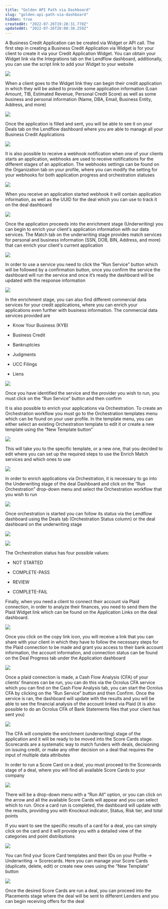 ```yaml
---
title: "Golden API Path via Dashboard"
slug: "golden-api-path-via-dashboard"
hidden: true
createdAt: "2022-07-26T19:28:31.770Z"
updatedAt: "2022-07-26T20:00:38.259Z"
---
```

A Business Credit Application can be created via Widget or API call. The first step in creating a Business Credit Application via Widget is for your client to create it via your Credit Application Widget. You can obtain your Widget link via the Integrations tab on the Lendflow dashboard, additionally, you can use the script link to add your Widget to your website

![](/images/7fbc53d-golddb1.png)

When a client goes to the Widget link they can begin their credit application in which they will be asked to provide some application information (Loan Amount, TIB, Estimated Revenue, Personal Credit Score) as well as some business and personal information (Name, DBA, Email, Business Entity, Address, and more)

![](/images/2b116d9-golddb2.png)

Once the application is filled and sent, you will be able to see it on your Deals tab on the Lendflow dashboard where you are able to manage all your Business Credit Applications

![](/images/cb923b6-golddb3.png)

It is also possible to receive a webhook notification when one of your clients starts an application, webhooks are used to receive notifications for the different stages of an application. The webhooks settings can be found on the Organization tab on your profile, where you can modify the setting for your webhooks for both application progress and orchestration statuses

![](/images/eb5a421-golddb4.png)

When you receive an application started webhook it will contain application information, as well as the UUID for the deal which you can use to track it on the deal dashboard

![](/images/93331ed-golddb5.png)

Once the application proceeds into the enrichment stage (Underwriting) you can begin to enrich your client's application information with our data services. The Match tab on the underwriting stage provides match services for personal and business information (SSN, DOB, BIN, Address, and more) that can enrich your client's current application

![](/images/28dc804-golddb6.png)

In order to use a service you need to click the “Run Service” button which will be followed by a confirmation button, once you confirm the service the dashboard will run the service and once it’s ready the dashboard will be updated with the response information

![](/images/b5628b6-golddb7.png)

In the enrichment stage, you can also find different commercial data services for your credit applications, where you can enrich your applications even further with business information. The commercial data services provided are

- Know Your Business (KYB)

- Business Credit

- Bankruptcies

- Judgments

- UCC Filings

- Liens

![](/images/aca2c6f-golddb8.png)

Once you have identified the service and the provider you wish to run, you must click on the “Run Service” button and then confirm

It is also possible to enrich your applications via Orchestration. To create an Orchestration workflow you must go to the Orchestration templates menu which can be found on your user profile. In the template menu, you can either select an existing Orchestration template to edit it or create a new template using the “New Template button”

![](/images/fadb000-golddb9.png)

This will take you to the specific template, or a new one, that you decided to edit where you can set up the required steps to use the Enrich Match services and which ones to use

![](/images/2634117-golddb10.png)

In order to enrich applications via Orchestration, it is necessary to go into the Underwriting stage of the deal Dashboard and click on the “Run Orchestration” drop-down menu and select the Orchestration workflow that you wish to run

![](/images/3701d12-golddb11.png)

Once orchestration is started you can follow its status via the Lendflow dashboard using the Deals tab (Orchestration Status column) or the deal dashboard on the underwriting stage

![](/images/9a52687-golddb12.png)

![](/images/f1c66e4-golddb13.png)

The Orchestration status has four possible values:

- NOT STARTED

- COMPLETE-PASS

- REVIEW

- COMPLETE-FAIL

Finally, when you need a client to connect their account via Plaid connection, in order to analyze their finances, you need to send them the Plaid Widget link which can be found on the Application Links on the deal dashboard.

![](/images/6d86183-golddb14.png)

Once you click on the copy link icon, you will receive a link that you can share with your client in which they have to follow the necessary steps for the Plaid connection to be made and grant you access to their bank account information, the account information, and connection status can be found on the Deal Progress tab under the Application dashboard

![](/images/e0dbe1e-golddb15.png)

Once a plaid connection is made, a Cash Flow Analysis (CFA) of your clients' finances can be run, you can do this via the Ocrolus CFA service which you can find on the Cash Flow Analysis tab, you can start the Ocrolus CFA by clicking on the “Run Service” button and then Confirm. Once the service is ran, the dashboard will update with the results and you will be able to see the financial analysis of the account linked via Plaid (it is also possible to do an Ocrolus CFA of Bank Statements files that your client has sent you)

![](/images/4078c63-golddb16.png)

The CFA will complete the enrichment (underwriting) stage of the application and it will be ready to be moved into the Score Cards stage. Scorecards are a systematic way to match funders with deals, decisioning on issuing credit, or make any other decision on a deal that requires the input of multiple data attributes

In order to run a Score Card on a deal, you must proceed to the Scorecards stage of a deal, where you will find all available Score Cards to your company

![](/images/4c22c97-golddb17.png)

There will be a drop-down menu with a “Run All” option, or you can click on the arrow and all the available Score Cards will appear and you can select which to run. Once a card run is completed, the dashboard will update with the results, providing you with Knockout indicator, Status, Risk tier, and total points

If you want to see the specific results of a card for a deal, you can simply click on the card and it will provide you with a detailed view of the categories and point distributions

![](/images/b351ab2-golddb18.png)

You can find your Score Card templates and their IDs on your Profile → Underwriting → Scorecards. Here you can manage your Score Cards (duplicate, delete, edit) or create new ones using the “New Template” button

![](/images/cf4f82e-golddb19.png)

Once the desired Score Cards are run a deal, you can proceed into the Placements stage where the deal will be sent to different Lenders and you can begin receiving offers for the deal

